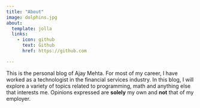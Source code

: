 ```yaml
---
title: "About"
image: dolphins.jpg
about:
  template: jolla
  links:
    - icon: github
      text: Github
      href: https://github.com

---
```


This is the personal blog of Ajay Mehta. For most of my career, I have worked as a technologist in the financial services industry. In this blog, I will explore a variety of topics related to programming, math and anything else that interests me. Opinions expressed are **solely** my own and **not** that of my employer.
